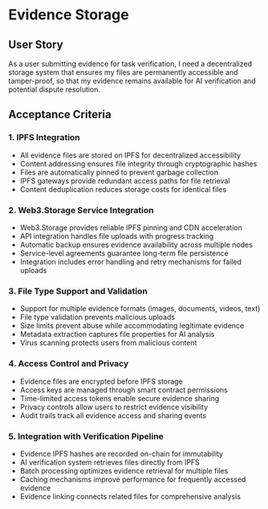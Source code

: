 # Evidence Storage

## User Story

As a user submitting evidence for task verification, I need a decentralized storage system that ensures my files are permanently accessible and tamper-proof, so that my evidence remains available for AI verification and potential dispute resolution.

## Acceptance Criteria

### 1. IPFS Integration
- All evidence files are stored on IPFS for decentralized accessibility
- Content addressing ensures file integrity through cryptographic hashes
- Files are automatically pinned to prevent garbage collection
- IPFS gateways provide redundant access paths for file retrieval
- Content deduplication reduces storage costs for identical files

### 2. Web3.Storage Service Integration
- Web3.Storage provides reliable IPFS pinning and CDN acceleration
- API integration handles file uploads with progress tracking
- Automatic backup ensures evidence availability across multiple nodes
- Service-level agreements guarantee long-term file persistence
- Integration includes error handling and retry mechanisms for failed uploads

### 3. File Type Support and Validation
- Support for multiple evidence formats (images, documents, videos, text)
- File type validation prevents malicious uploads
- Size limits prevent abuse while accommodating legitimate evidence
- Metadata extraction captures file properties for AI analysis
- Virus scanning protects users from malicious content

### 4. Access Control and Privacy
- Evidence files are encrypted before IPFS storage
- Access keys are managed through smart contract permissions
- Time-limited access tokens enable secure evidence sharing
- Privacy controls allow users to restrict evidence visibility
- Audit trails track all evidence access and sharing events

### 5. Integration with Verification Pipeline
- Evidence IPFS hashes are recorded on-chain for immutability
- AI verification system retrieves files directly from IPFS
- Batch processing optimizes evidence retrieval for multiple files
- Caching mechanisms improve performance for frequently accessed evidence
- Evidence linking connects related files for comprehensive analysis